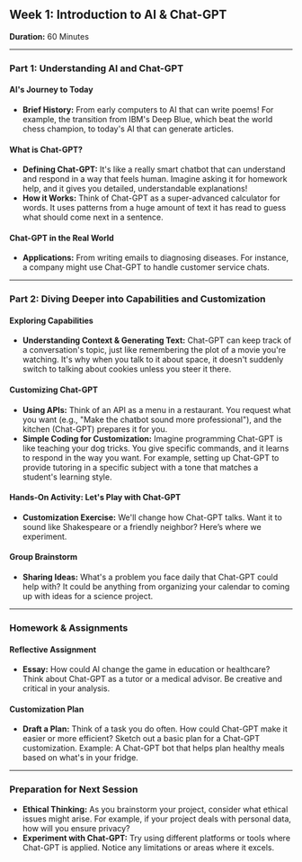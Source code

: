 ## Week 1: Introduction to AI & Chat-GPT

**Duration:** 60 Minutes

---

### Part 1: Understanding AI and Chat-GPT

#### AI's Journey to Today

-   **Brief History:** From early computers to AI that can write poems! For example, the transition from IBM's Deep Blue, which beat the world chess champion, to today's AI that can generate articles.

#### What is Chat-GPT?

-   **Defining Chat-GPT:** It's like a really smart chatbot that can understand and respond in a way that feels human. Imagine asking it for homework help, and it gives you detailed, understandable explanations!
-   **How it Works:** Think of Chat-GPT as a super-advanced calculator for words. It uses patterns from a huge amount of text it has read to guess what should come next in a sentence.

#### Chat-GPT in the Real World

-   **Applications:** From writing emails to diagnosing diseases. For instance, a company might use Chat-GPT to handle customer service chats.

---

### Part 2: Diving Deeper into Capabilities and Customization

#### Exploring Capabilities

-   **Understanding Context & Generating Text:** Chat-GPT can keep track of a conversation's topic, just like remembering the plot of a movie you're watching. It's why when you talk to it about space, it doesn't suddenly switch to talking about cookies unless you steer it there.

#### Customizing Chat-GPT

-   **Using APIs:** Think of an API as a menu in a restaurant. You request what you want (e.g., "Make the chatbot sound more professional"), and the kitchen (Chat-GPT) prepares it for you.
-   **Simple Coding for Customization:** Imagine programming Chat-GPT is like teaching your dog tricks. You give specific commands, and it learns to respond in the way you want. For example, setting up Chat-GPT to provide tutoring in a specific subject with a tone that matches a student's learning style.

#### Hands-On Activity: Let's Play with Chat-GPT

-   **Customization Exercise:** We'll change how Chat-GPT talks. Want it to sound like Shakespeare or a friendly neighbor? Here’s where we experiment.

#### Group Brainstorm

-   **Sharing Ideas:** What's a problem you face daily that Chat-GPT could help with? It could be anything from organizing your calendar to coming up with ideas for a science project.

---

### Homework & Assignments

#### Reflective Assignment

-   **Essay:** How could AI change the game in education or healthcare? Think about Chat-GPT as a tutor or a medical advisor. Be creative and critical in your analysis.

#### Customization Plan

-   **Draft a Plan:** Think of a task you do often. How could Chat-GPT make it easier or more efficient? Sketch out a basic plan for a Chat-GPT customization. Example: A Chat-GPT bot that helps plan healthy meals based on what's in your fridge.

---

### Preparation for Next Session

-   **Ethical Thinking:** As you brainstorm your project, consider what ethical issues might arise. For example, if your project deals with personal data, how will you ensure privacy?
-   **Experiment with Chat-GPT:** Try using different platforms or tools where Chat-GPT is applied. Notice any limitations or areas where it excels.
